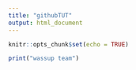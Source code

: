 ```yaml
---
title: "githubTUT"
output: html_document
---
```


```r
knitr::opts_chunk$set(echo = TRUE)

print("wassup team")
```
